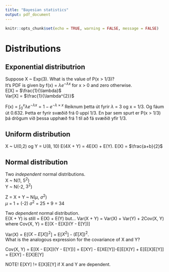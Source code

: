 ```yaml
---
title: "Bayesian statistics"
output: pdf_document
---
```


```r
knitr::opts_chunk$set(echo = TRUE, warning = FALSE, message = FALSE)
```

# Distributions

## Exponential distributrion

Suppose X ~ Exp(3). What is the value of P(x > 1/3)?  
It's PDF is given by f(x) = $\lambda e^{-\lambda x}$ for x > 0 and zero otherwise.  
E[X] = $\frac{1}{\lambda}$  
Var[X] = $\frac{1}{\lambda^{2}}$  

F(x) = $\int_{0}^{x}\lambda e^{-\lambda x}  = 1 - e^{-\lambda\times x}$
Reiknum þetta út fyrir $\lambda$ = 3 og x = 1/3. Og fáum út 0.632. Þetta er fyrir svæðið frá 0 uppí 1/3. En þar sem spurt er P(x > 1/3) þá drögum við þessa upphæð frá 1 til að fá svæðið yfir 1/3.


## Uniform distribution
X ~ U(0,2) og Y = U(8, 10)
E(4X + Y) = 4E(X) + E(Y).
E(X) = $\frac{a+b}{2}$


## Normal distribution
Two *independent* normal distributions.  
X ~ N(1, $5^{2}$)  
Y ~ N(-2, $3^{2}$)  

Z = X + Y ~ N($\mu$, $\sigma^{2}$)  
$\mu$ = 1 + (-2)
$\sigma^{2}$ = 25 + 9 = 34


Two *dependent* normal distribution.  
E(X + Y) is still = E(X) + E(Y) but...
Var(X + Y) = Var(X) + Var(Y) + 2Cov(X, Y) where Cov(X, Y) = E[(X - E[X])(Y - E[Y])]  

Var(X) = E[$(X - E[X])^{2}$] = E[$X^{2}$] - $(E[X])^{2}$.  
What is the analogous expression for the covariance of X and Y?

Cov(X, Y) = E[IX - E[X])(Y - E[Y])] = E[XY] - E[XE[Y]]-E[E[X]Y] + E[E[X]E[Y]] = E[XY] - E[X]E[Y]  

NOTE! E[XY] != E[X]E[Y] if X and Y are dependent.
